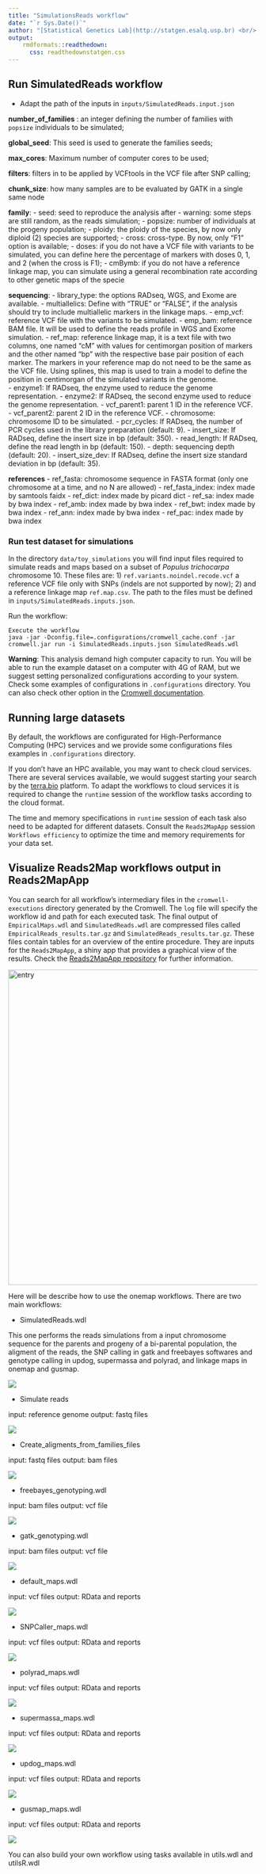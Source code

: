 ---
title: "SimulationsReads workflow"
date: "`r Sys.Date()`"
author: "[Statistical Genetics Lab](http://statgen.esalq.usp.br) <br/> Department of Genetics <br/> Luiz de Queiroz College of Agriculture <br/> University of São Paulo"
output:
    rmdformats::readthedown:
      css: readthedownstatgen.css
---

## Run SimulatedReads workflow

* Adapt the path of the inputs in `inputs/SimulatedReads.input.json`

**number_of_families** : an integer defining the number of families with `popsize` individuals to be simulated;

**global_seed**: This seed is used to generate the families seeds;

**max_cores**: Maximum number of computer cores to be used;

**filters**: filters in to be applied by VCFtools in the VCF file after SNP calling;

**chunk_size**: how many samples are to be evaluated by GATK in a single same node

**family**: 
- seed: seed to reproduce the analysis after - warning: some steps are still random, as the reads simulation;
- popsize: number of individuals at the progeny population;
- ploidy: the ploidy of the species, by now only diploid (2) species are supported;
- cross: cross-type. By now, only "F1" option is available;
- doses: if you do not have a VCF file with variants to be simulated, you can define here the percentage of markers with doses 0, 1, and 2 (when the cross is F1);
- cmBymb: if you do not have a reference linkage map, you can simulate using a general recombination rate according to other genetic maps of the specie

**sequencing**:
- library_type: the options RADseq, WGS, and Exome are available.
- multiallelics: Define with "TRUE" or "FALSE", if the analysis should try to include multiallelic markers in the linkage maps.
- emp_vcf: reference VCF file with the variants to be simulated.
- emp_bam: reference BAM file. It will be used to define the reads profile in WGS and Exome simulation.
- ref_map: reference linkage map, it is a text file with two columns, one named "cM" with values for centimorgan position of markers and the other named "bp" with the respective base pair position of each marker. The markers in your reference map do not need to be the same as the VCF file. Using splines, this map is used to train a model to define the position in centimorgan of the simulated variants in the genome.  
- enzyme1: If RADseq, the enzyme used to reduce the genome representation.
- enzyme2: If RADseq, the second enzyme used to reduce the genome representation.
- vcf_parent1: parent 1 ID in the reference VCF.
- vcf_parent2: parent 2 ID in the reference VCF.
- chromosome: chromosome ID to be simulated.
- pcr_cycles: If RADseq, the number of PCR cycles used in the library preparation (default: 9).
- insert_size: If RADseq, define the insert size in bp (default: 350).
- read_length: If RADseq, define the read length in bp (default: 150).
- depth: sequencing depth (default: 20).
- insert_size_dev: If RADseq, define the insert size standard deviation in bp (default: 35).

**references**
- ref_fasta: chromosome sequence in FASTA format (only one chromosome at a time, and no N are allowed)
- ref_fasta_index: index made by samtools faidx
- ref_dict: index made by picard dict
- ref_sa: index made by bwa index
- ref_amb: index made by bwa index
- ref_bwt: index made by bwa index
- ref_ann: index made by bwa index
- ref_pac: index made by bwa index

### Run test dataset for simulations

In the directory `data/toy_simulations` you will find input files required to simulate reads and maps based on a subset of *Populus trichocarpa* chromosome 10. These files are: 1) `ref.variants.noindel.recode.vcf` a reference VCF file only with SNPs (indels are not supported by now); 2) and a reference linkage map `ref.map.csv`. The path to the files must be defined in `inputs/SimulatedReads.inputs.json`.

Run the workflow:

```
Execute the workflow
java -jar -Dconfig.file=.configurations/cromwell_cache.conf -jar cromwell.jar run -i SimulatedReads.inputs.json SimulatedReads.wdl
```

**Warning**: This analysis demand high computer capacity to run. You will be able to run the example dataset on a computer with 4G of RAM, but we suggest setting personalized configurations according to your system. Check some examples of configurations in `.configurations` directory. You can also check other option in the [Cromwell documentation](https://cromwell.readthedocs.io/en/stable/).

## Running large datasets

By default, the workflows are configurated for High-Performance Computing (HPC) services and we provide some configurations files examples in `.configurations` directory.

If you don't have an HPC available, you may want to check cloud services. There are several services available, we would suggest starting your search by the [terra.bio](https://terra.bio/resources/analysis-tools/) platform. To adapt the workflows to cloud services it is required to change the `runtime` session of the workflow tasks according to the cloud format.

The time and memory specifications in `runtime` session of each task also need to be adapted for different datasets. Consult the `Reads2MapApp` session `Workflows efficiency` to optimize the time and memory requirements for your data set. 

## Visualize Reads2Map workflows output in Reads2MapApp

You can search for all workflow's intermediary files in the `cromwell-executions` directory generated by the Cromwell. The `log` file will specify the workflow id and path for each executed task. The final output of `EmpiricalMaps.wdl` and `SimulatedReads.wdl` are compressed files called `EmpiricalReads_results.tar.gz` and `SimulatedReads_results.tar.gz`. These files contain tables for an overview of the entire procedure. They are inputs for the `Reads2MapApp`, a shiny app that provides a graphical view of the results. Check the [Reads2MapApp repository](https://github.com/Cristianetaniguti/Reads2MapApp) for further information.

<img width="637" alt="entry" src="https://user-images.githubusercontent.com/7572527/134988930-65e14700-cd13-4b5a-aea8-d27a10402988.PNG">

Here will be describe how to use the onemap workflows. There are two main workflows:

* SimulatedReads.wdl

This one performs the reads simulations from a input chromosome sequence for the parents and progeny of a bi-parental population, the aligment of the reads, the SNP calling in gatk and freebayes softwares and genotype calling in updog, supermassa and polyrad, and linkage maps in onemap and gusmap.

![](images/SimulatedReads.svg)

* Simulate reads

input: reference genome
output: fastq files

![](images/reads_simu.svg)


* Create_aligments_from_families_files

input: fastq files
output: bam files

![](images/create_alignment_from_read_simulations.svg)


* freebayes_genotyping.wdl

input: bam files
output: vcf file

![](images/freebayes_genotyping.svg)

* gatk_genotyping.wdl

input: bam files
output: vcf file

![](images/gatk_genotyping.svg)

* default_maps.wdl

input: vcf files
output: RData and reports

![](images/default_maps.svg)

* SNPCaller_maps.wdl

input: vcf files
output: RData and reports

![](images/snpcaller_maps.svg)

* polyrad_maps.wdl

input: vcf files
output: RData and reports

![](images/polyrad_maps.svg)

* supermassa_maps.wdl

input: vcf files
output: RData and reports

![](images/supermassa_maps.svg)

* updog_maps.wdl

input: vcf files
output: RData and reports

![](images/updog_maps.svg)

* gusmap_maps.wdl

input: vcf files
output: RData and reports

![](images/gusmap_maps.svg)

You can also build your own workflow using tasks available in utils.wdl and utilsR.wdl
